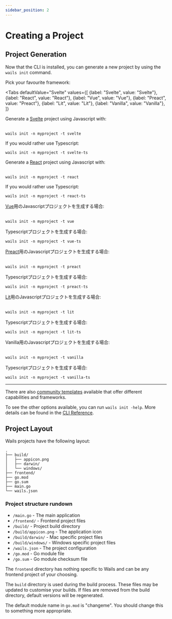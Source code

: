 ```yaml
---
sidebar_position: 2
---
```


# Creating a Project

## Project Generation

Now that the CLI is installed, you can generate a new project by using the `wails init` command.

Pick your favourite framework:

<!-- @formatter:off -->

<Tabs
    defaultValue="Svelte"
    values={[
        {label: "Svelte", value: "Svelte"},
 {label: "React", value: "React"},
 {label: "Vue", value: "Vue"},
 {label: "Preact", value: "Preact"},
 {label: "Lit", value: "Lit"},
 {label: "Vanilla", value: "Vanilla"},
 ]}
>
<TabItem value="Svelte">
    Generate a <a href={"https://svelte.dev/"}>Svelte</a> project using Javascript with:<br/><br/>

    wails init -n myproject -t svelte
If you would rather use Typescript:<br/>

    wails init -n myproject -t svelte-ts

</TabItem>
<TabItem value="React">
    Generate a <a href={"https://reactjs.org/"}>React</a> project using Javascript with:<br/><br/>

    wails init -n myproject -t react
If you would rather use Typescript:<br/>

    wails init -n myproject -t react-ts

</TabItem>
<TabItem value="Vue">
    <a href={"https://vuejs.org/"}>Vue</a>用のJavascriptプロジェクトを生成する場合:<br/><br/>

    wails init -n myproject -t vue

Typescriptプロジェクトを生成する場合:<br/>

    wails init -n myproject -t vue-ts

</TabItem>
<TabItem value="Preact">
    <a href={"https://preactjs.com/"}>Preact</a>用のJavascriptプロジェクトを生成する場合:<br/><br/>

    wails init -n myproject -t preact

Typescriptプロジェクトを生成する場合:<br/>

    wails init -n myproject -t preact-ts

</TabItem>
<TabItem value="Lit">
    <a href={"https://lit.dev/"}>Lit</a>用のJavascriptプロジェクトを生成する場合:<br/><br/>

    wails init -n myproject -t lit

Typescriptプロジェクトを生成する場合:<br/>

    wails init -n myproject -t lit-ts

</TabItem>
<TabItem value="Vanilla">
    Vanilla用のJavascriptプロジェクトを生成する場合:<br/><br/>

    wails init -n myproject -t vanilla

Typescriptプロジェクトを生成する場合:<br/>

    wails init -n myproject -t vanilla-ts

</TabItem>
</Tabs>

<!-- @formatter:on -->

<hr />

There are also [community templates](../community/templates.mdx) available that offer different capabilities and frameworks.

To see the other options available, you can run `wails init -help`. More details can be found in the [CLI Reference](../reference/cli.mdx#init).

## Project Layout

Wails projects have the following layout:

```
.
├── build/
│   ├── appicon.png
│   ├── darwin/
│   └── windows/
├── frontend/
├── go.mod
├── go.sum
├── main.go
└── wails.json
```

### Project structure rundown

- `/main.go` - The main application
- `/frontend/` - Frontend project files
- `/build/` - Project build directory
- `/build/appicon.png` - The application icon
- `/build/darwin/` - Mac specific project files
- `/build/windows/` - Windows specific project files
- `/wails.json` - The project configuration
- `/go.mod` - Go module file
- `/go.sum` - Go module checksum file

The `frontend` directory has nothing specific to Wails and can be any frontend project of your choosing.

The `build` directory is used during the build process. These files may be updated to customise your builds. If files are removed from the build directory, default versions will be regenerated.

The default module name in `go.mod` is "changeme". You should change this to something more appropriate.
